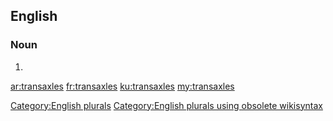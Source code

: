 ==English==

===Noun===
{{head|en}}

# {{plural of|transaxle}}

[[Category:English plurals]][[Category:English plurals using obsolete wikisyntax]]

[[ar:transaxles]]
[[fr:transaxles]]
[[ku:transaxles]]
[[my:transaxles]]